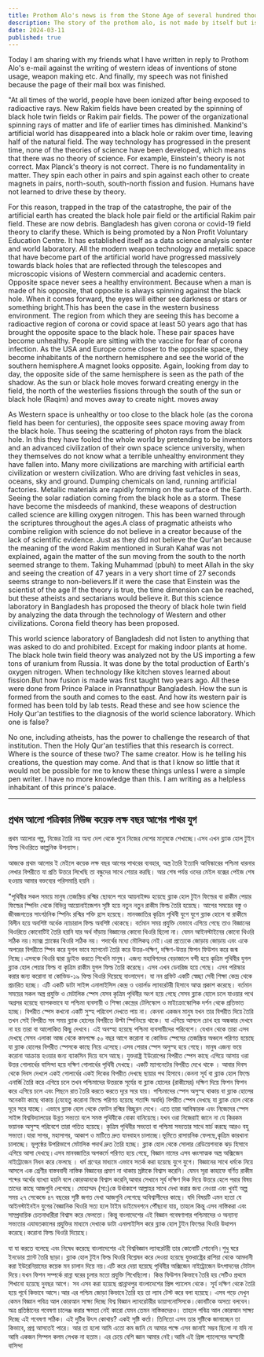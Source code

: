 ```yaml
---
title: Prothom Alo's news is from the Stone Age of several hundred thousand years ago.
description: The story of the prothom alo, is not made by itself but is taught by hearing from other countries. These are now fictional novels in Black Hole Twin Field Theory.
date: 2024-03-11
published: true
---
```


Today I am sharing with my friends what I have written in reply to Prothom Alo's e-mail against the writing of western ideas of inventions of stone usage, weapon making etc. And finally, my speech was not finished because the page of their mail box was finished.

"At all times of the world, people have been ionized after being exposed to radioactive rays. New Rakim fields have been created by the spinning of black hole twin fields or Rakim pair fields. The power of the organizational spinning rays of matter and life of earlier times has diminished. Mankind's artificial world has disappeared into a black hole or rakim over time, leaving half of the natural field.
The way technology has progressed in the present time, none of the theories of science have been developed, which means that there was no theory of science. For example, Einstein's theory is not correct. Max Planck's theory is not correct. There is no fundamentality in matter. They spin each other in pairs and spin against each other to create magnets in pairs, north-south, south-north fission and fusion. Humans have not learned to drive these by theory.

For this reason, trapped in the trap of the catastrophe, the pair of the artificial earth has created the black hole pair field or the artificial Rakim pair field. These are now debris. Bangladesh has given corona or covid-19 field theory to clarify these. Which is being promoted by a Non Profit Voluntary Education Centre. It has established itself as a data science analysis center and world laboratory.
All the modern weapon technology and metallic space that have become part of the artificial world have progressed massively towards black holes that are reflected through the telescopes and microscopic visions of Western commercial and academic centers. Opposite space never sees a healthy environment. Because when a man is made of his opposite, that opposite is always spinning against the black hole. When it comes forward, the eyes will either see darkness or stars or something bright.This has been the case in the western business environment. The region from which they are seeing this has become a radioactive region of corona or covid space at least 50 years ago that has brought the opposite space to the black hole. These pair spaces have become unhealthy. People are sitting with the vaccine for fear of corona infection. As the USA and Europe come closer to the opposite space, they become inhabitants of the northern hemisphere and see the world of the southern hemisphere.A magnet looks opposite. Again, looking from day to day, the opposite side of the same hemisphere is seen as the path of the shadow. As the sun or black hole moves forward creating energy in the field, the north of the westerlies fissions through the south of the sun or black hole (Raqim) and moves away to create night. moves away

As Western space is unhealthy or too close to the black hole (as the corona field has been for centuries), the opposite sees space moving away from the black hole. Thus seeing the scattering of photon rays from the black hole. In this they have fooled the whole world by pretending to be inventors and an advanced civilization of their own space science university, when they themselves do not know what a terrible unhealthy environment they have fallen into.
Many more civilizations are marching with artificial earth civilization or western civilization. Who are driving fast vehicles in seas, oceans, sky and ground. Dumping chemicals on land, running artificial factories. Metallic materials are rapidly forming on the surface of the Earth. Seeing the solar radiation coming from the black hole as a storm. These have become the misdeeds of mankind, these weapons of destruction called science are killing oxygen nitrogen. This has been warned through the scriptures throughout the ages.A class of pragmatic atheists who combine religion with science do not believe in a creator because of the lack of scientific evidence. Just as they did not believe the Qur'an because the meaning of the word Rakim mentioned in Surah Kahaf was not explained, again the matter of the sun moving from the south to the north seemed strange to them. Taking Muhammad (pbuh) to meet Allah in the sky and seeing the creation of 47 years in a very short time of 27 seconds seems strange to non-believers.If it were the case that Einstein was the scientist of the age
If the theory is true, the time dimension can be reached, but these atheists and sectarians would believe it. But this science laboratory in Bangladesh has proposed the theory of black hole twin field by analyzing the data through the technology of Western and other civilizations. Corona field theory has been proposed.

This world science laboratory of Bangladesh did not listen to anything that was asked to do and prohibited. Except for making indoor plants at home. The black hole twin field theory was analyzed not by the US importing a few tons of uranium from Russia. It was done by the total production of Earth's oxygen nitrogen. When technology like kitchen stoves learned about fission.But how fusion is made was first taught two years ago. All these were done from Prince Palace in Prannathpur Bangladesh. How the sun is formed from the south and comes to the east. And how its western pair is formed has been told by lab tests. Read these and see how science the Holy Qur'an testifies to the diagnosis of the world science laboratory. Which one is false?

No one, including atheists, has the power to challenge the research of that institution. Then the Holy Qur'an testifies that this research is correct. Where is the source of these two? The same creator. How is he telling his creations, the question may come. And that is that I know so little that it would not be possible for me to know these things unless I were a simple pen writer. I have no more knowledge than this. I am writing as a helpless inhabitant of this prince's palace.

---

## প্রথম আলো পত্রিকার নিউজ  কয়েক লক্ষ বছর আগের পাথর যুগ 

প্রথম আলোর গল্প, নিজের তৈরি নয় অন‍‍্য দেশ থেকে শুনে নিজের দেশের মানুষকে শেখাচ্ছে।এসব এখন ব্ল‍্যাক হোল টুইন ফিল্ড থিওরিতে কাল্পনিক উপন‍্যাস।

আজকে প্রথম আলোর ই মেইলে কয়েক লক্ষ বছর আগের পাথরের ব‍্যবহার, অস্ত্র তৈরি ইত‍্যাদি আবিস্কারের পশ্চিমা ধারনার লেখার বিপরীতে যা প্রতি উত্তরে লিখেছি তা বন্ধুদের সাথে শেয়ার করছি। আর শেষ পর্যন্ত ওদের  মেইল বক্সের পেইজ শেষ হওয়ায় আমার বক্তব‍্যের পরিসমাপ্তি হয়নি ।  

"পৃথিবীর সকল সময়ে মানুষ তেজস্ক্রিয় রশ্মির ছোবলে পরে আয়নাইজ্ড হয়েছে ব্ল‍্যাক হোল টুইন ফিল্ডের বা রাকীম পেয়ার ফিল্ডের স্পিনিং থেকে বিভিন্ন আয়োনাইজেশন সৃষ্টি হয়ে নতুন নতুন রাকীম ফিল্ড তৈরি হয়েছে। আগের সময়ের বস্তু ও জীবজগতের সাংগঠনিক স্পিনিং রশ্মির শক্তি হ্রাস হয়েছে। মানবজাতির কৃত্রিম পৃথিবী যুগে যুগে ব্ল‍্যাক হোলে বা রাকীমে বিলীন হয়ে অবশিষ্ট অর্ধেক ন‍্যাচারাল ফিল্ড অবশিষ্ট থেকেছে। বর্তমান সময় প্রযুক্তি যেভাবে এগিয়ে গেছে তাও বিজ্ঞানের থিওরিতে কোনোটিই তৈরি হয়নি যার অর্থ দাঁড়ায় বিজ্ঞানের কোনো থিওরি ছিলো না। যেমন আইনস্টাইনের কোনো থিওরি সঠিক নয়।ম‍্যাক্স প্ল‍্যাঙ্কের থিওরি সঠিক নয়। পদার্থের মধ‍্যে মৌলিকত্ব   নেই।এরা প্রত‍্যেকে জোড়ায় জোড়ায় এবং একে অপরের বিপরীতে স্পিন করে যুগল ভাবে ম‍্যাগনেট তৈরি করে উত্তর-দক্ষিণ, দক্ষিণ-উত্তর ফিশন ফিউশন করে জন্ম নিচ্ছে।এসবকে থিওরি দ্বারা ড্রাইভ করতে শিখেনি মানুষ।
এজন‍্য মহাবিপদের বেড়াজালে বন্দী হয়ে কৃত্রিম পৃথিবীর যুগল ব্ল‍্যাক হোল পেয়ার ফিল্ড বা কৃত্রিম  রাকীম যুগল  ফিল্ড তৈরি করেছে। এসব এখন ডেবরিজ হয়ে গেছে। এসব  পরিস্কার করার জন‍্য করোনা বা কোভিড-১৯ ফিল্ড  থিওরি দিয়েছে বাংলাদেশ। যা নন প্রফিট একটি স্বেচ্ছা সেবী শিক্ষা কেন্দ্র থেকে প্রচারিত হচ্ছে। এটি একটি ডাটা সাইন্স এনালাইসিস কেন্দ্র ও ওয়ার্লড ল‍্যাবরেটরী হিসাবে আত্ম প্রকাশ করেছে।
বর্তমান সময়ের সকল অস্ত্র প্রযুক্তি ও মেটালিক স্পেস যেসব কৃত্রিম পৃথিবীর অংশ হয়ে গেছে সেসব ব্ল‍্যাক হোলে চলে যাওয়ার পথে অগ্রসর হয়েছে ব‍্যাপকভাবে যা  পশ্চিমা ‍ব‍্যবসায়ী ও শিক্ষা কেন্দ্রের টেলিস্কোপ ও মাইক্রোস্কোপিক দর্শন থেকে প্রতিভাত হচ্ছে। বিপরীত স্পেস কখনো একটি সুস্হ পরিবেশ দেখতে পায় না। কেননা একজন মানুষ যখন তার বিপরীত দিয়ে তৈরি তখন সেই বিপরীত সব সময় ব্ল‍্যাক হোলের বিপরীতে উল্টা স্পিনিংয়ে থাকে। যা এগিয়ে আসলে চোখ হয় অন্ধকার দেখবে না হয় তারা বা আলোকিত কিছু দেখবে। এই অবস্হা হয়েছে পশ্চিমা ব‍্যবসায়ীদের পরিবেশে। যেখান থেকে তারা এসব দেখছে সেসব এলাকা আজ থেকে কমপক্ষে ৫০ বছর আগে করোনা বা কোভিড স্পেসের তেজস্ক্রিয় অঞ্চলে পরিণত হয়েছে যা ব্ল‍্যাক হোলের বিপরীত স্পেসকে কাছে নিয়ে এসেছে।এসব পেয়ার স্পেস অসুস্হ হয়ে গেছে। মানুষ এজন‍্য ভয়ে করোনা আক্রান্ত হওয়ার জন‍্য ব‍্যাকসিন দিয়ে বসে আছে। যুক্তরাষ্ট্র ইউরোপের  বিপরীত স্পেস কাছে এগিয়ে আসায় ওরা উত্তর গোলার্ধের বাসিন্দা হয়ে দক্ষিণ গোলার্ধের  পৃথিবী দেখছে। একটি ম‍্যাগনেটের বিপরীত দেখে থাকে    । আবার দিবস থেকে দিবস দেখলে একই গোলার্ধের একই দিকের বিপরীত দেখছে ছায়ার পথ হিসাবে।কেননা সূর্য বা ব্ল‍্যাক হোল ফিল্ডে এনার্জি তৈরি করে এগিয়ে চলে  তখন পশ্চিমাদের  উত্তরকে সূর্যের বা ব্ল‍্যাক হোলের (রাকীমের) দক্ষিণ দিয়ে  ফিশন ফিশন করে এগিয়ে চলে এবং পিছনে রাত তৈরি করতে করতে দূরে সরে যায়। পশ্চিমাদের স্পেস অসুস্হ থাকায় বা ব্ল‍্যাক হোলের অনেকটা কাছে থাকায় (যেহেতু করোনা ফিল্ডে পরিণত হয়েছে শতাব্দি অবধি) বিপরীত স্পেস দেখছে যা ব্ল‍্যাক হোল থেকে দূরে সরে যাচ্ছে। এভাবে ব্ল‍্যাক হোল থেকে ফোটন রশ্মির বিচ্ছুরন দেখে।  এতে তারা আবিস্কারক এবং নিজেদের স্পেস সাইন্স বিশ্ববিদ্যালয়ের উন্নত সভ‍্যতা বলে সমস্ত পৃথিবীকে বোকা বানিয়েছে।যখন ওরা নিজেরাই জানে না যে কিরকম ভয়ানক অসুস্হ পরিবেশে তারা পতিত হয়েছে। কৃত্রিম পৃথিবীর সভ‍্যতা বা পশ্চিমা সভ‍্যতার সাথে মার্চ করছে আরও বহু সভ‍্যতা।যারা সাগর, মহাসাগর, আকাশ ও মাটিতে দ্রুত যানবাহন চালাচ্ছে।ভূমিতে রাসায়নিক ফেলছে,কৃত্রিম কারখানা চালাচ্ছে। ভূপৃষ্ঠের উপরিভাগে মেটালিক পদার্থ দ্রুত তৈরি হচ্ছে।  ব্ল‍্যাক হোল থেকে সোলার রেডিয়েশনকে ঝড় হিসাবে এগিয়ে আসা দেখছে।এসব মানবজাতির অপকর্মে পরিণত হয়ে গেছে, বিজ্ঞান নামের এসব ধ্বংসাত্মক অস্ত্র অক্সিজেন নাইট্রোজেন নিধন করে ফেলছে । ধর্ম গ্রন্হের মাধ‍্যমে এভাবে সতর্ক করা হয়েছে যুগে যুগে।
বিজ্ঞানের সাথে ধর্মকে নিয়ে আসলে এক শ্রেণীর বাস্তববাদী নাস্তিক বিজ্ঞানের প্রমাণ না থাকায় স্রষ্টাকে বিশ্বাস করেনি। যেমন সূরা কাহাফে বর্ণিত রাকীম শব্দের অর্থের ব‍্যাখ‍্যা হয়নি বলে কোরআনকে বিশ্বাস করেনি,আবার সেখানে সূর্য দক্ষিণ দিক দিয়ে উত্তরে হেলে পরার বিষয় তাদের কাছে আজগুবি লেগেছে। মোহাম্মদ (সা:)কে উর্ধাকাশে আল্লাহর সাথে দেখা করার জন‍্য নেওয়া এবং খুবই অল্প সময় ২৭ সেকেন্ডে ৪৭ বছরের সৃষ্টি জগত দেখা আজগুবি লেগেছে অবিশ্বাসীদের কাছে।
যদি বিষয়টি এমন হতো যে আইনস্টাইনইন যুগের বৈজ্ঞানিক 
থিওরি সত‍্য হলে টাইম ডাইমেনশনে পৌঁছনো যায়, তাহলে কিন্তু এসব নাস্তিকরা এবং সাম্প্রদায়িক চেতনাধারীরা বিশ্বাস করে ফেলতো।  কিন্তু বাংলাদেশের এই  বিজ্ঞান গবেষণাগার পশ্চিমাদের ও অন‍্যান‍্য সভ‍্যতার এযাবতকালের প্রযুক্তির মাধ‍্যমে দেখাকে ডাটা এনালাইসিস করে ব্ল‍্যাক হোল টুইন ফিল্ডের থিওরি উত্থাপন করেছে।করোনা ফিল্ড থিওরি দিয়েছে।

যা যা করতে বলেছে এবং নিষেধ করেছে বাংলাদেশের এই  বিশ্ববিজ্ঞান ল‍্যাবরেটরী তার কোনোটি শোনেনি।শুধু ঘরে ইনডোর প্ল‍্যান্ট তৈরি ছাড়া। ব্ল‍্যাক হোল টুইন ফিল্ড থিওরি বিশ্লেষন করে দেওয়া হয়েছে যুক্তরাষ্ট্রের রাশিয়া থেকে আমদানী করা ইউরেনিয়ামের কয়েক মন চালান দিয়ে নয়।এটি করে দেয়া হয়েছে পৃথিবীর অক্সিজেন নাইট্রোজেন উৎপাদনের টোটাল দিয়ে।যখন ফিশন সম্পর্কে রান্না ঘরের চূলার মতো প্রযুক্তি শিখেছিলো।
কিন্ত ফিউশন কিভাবে তৈরি হয় সেটিও প্রথমে শিখানো হয়েছে  দুবছর আগে। সব এসব করা হয়েছে প্রান্নাথপুর বাংলাদেশের প্রিন্স প‍্যালেস থেকে। সূর্য দক্ষিণ থেকে তৈরি হয়ে পূর্বে কিভাবে আসে।আর এর পশ্চিম জোড়া কিভাবে তৈরি হয় তা ল‍্যাব টেস্ট করে বলা হয়েছে। এসব পড়ে দেখুন কেমন বিজ্ঞান পবিত্র আল কোরআন সাক্ষ‍্য দিচ্ছে বিশ্ব বিজ্ঞান ল‍্যাবরেটরীর ডায়াগনোসিসকে।কোনটিকে অসত‍্য বলবেন।
অত্র প্রতিষ্ঠানের গবেষণা চালেঞ্জ করার ক্ষমতা নেই কারো যেমন তেমন নাস্তিকদেরও। তাহলে পবিত্র আল কোরআন সাক্ষ‍্য দিচ্ছে এই গবেষণা সঠিক। এই দুটির উৎস কোথায়? একই সৃষ্টি কর্তা। তিনিতো এসব তার সৃষ্টিকে জানাচ্ছেন তা কিভাবে, প্রশ্ন আসতেই পারে। আর তা হলো আমি এতো কম জানি যে আমার পক্ষে এসব জানাই সম্ভব ছিলো না যদি না আমি একজন সিম্পল কলম লেখক না হতাম। এর চেয়ে বেশি জ্ঞান আমার নেই।আমি এই প্রিন্স প‍্যালেসের অস্হায়ী বাসিন্দা
